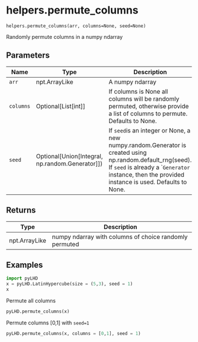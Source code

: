 # helpers.permute_columns { #pyLHD.helpers.permute_columns }

`helpers.permute_columns(arr, columns=None, seed=None)`

Randomly permute columns in a numpy ndarray

## Parameters

| Name      | Type                                                | Description                                                                                                                                                                                                     | Default    |
|-----------|-----------------------------------------------------|-----------------------------------------------------------------------------------------------------------------------------------------------------------------------------------------------------------------|------------|
| `arr`     | npt.ArrayLike                                       | A numpy ndarray                                                                                                                                                                                                 | _required_ |
| `columns` | Optional\[List\[int\]\]                             | If columns is None all columns will be randomly permuted, otherwise provide a list of columns to permute. Defaults to None.                                                                                     | `None`     |
| `seed`    | Optional\[Union\[Integral, np.random.Generator\]\]) | If `seed`is an integer or None, a new numpy.random.Generator is created using np.random.default_rng(seed).  If `seed` is already a ``Generator` instance, then the provided instance is used. Defaults to None. | `None`     |

## Returns

| Type          | Description                                            |
|---------------|--------------------------------------------------------|
| npt.ArrayLike | numpy ndarray with columns of choice randomly permuted |

## Examples



```python
import pyLHD
x = pyLHD.LatinHypercube(size = (5,3), seed = 1)
x
```
Permute all columns
```python
pyLHD.permute_columns(x)
```
Permute columns [0,1] with `seed=1`
```python
pyLHD.permute_columns(x, columns = [0,1], seed = 1)
```